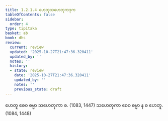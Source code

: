 ```yaml
---
title: 1.2.1.4 ဟေတုသဟေတုကဒုက
tableOfContents: false
sidebar:
  order: 4
type: tipitaka
basket: ab
book: dhs
review:
  current: review
  updated: '2025-10-27T21:47:36.320411'
  updated_by: ''
  notes: ''
  history:
  - state: review
    date: '2025-10-27T21:47:36.320411'
    updated_by: ''
    notes: ''
    previous_state: draft
---
```



<ReviewStatus review={frontmatter.review} showDetails={true} />

<HypothesisAnnotation frontmatter={frontmatter} />

<DynamicBreadcrumb />

<Division number="26" book="dhs" e="ch" v="29" p="6">

<Paragraph number="75" book="dhs">
ဟေတူ စေဝ ဓမ္မာ သဟေတုကာ စ. (<Emphasis>1083, 1447</Emphasis>)
</Paragraph>

<Paragraph number="76" book="dhs">
သဟေတုကာ စေဝ ဓမ္မာ န စ ဟေတူ. (<Emphasis>1084, 1448</Emphasis>)
</Paragraph>
</Division>